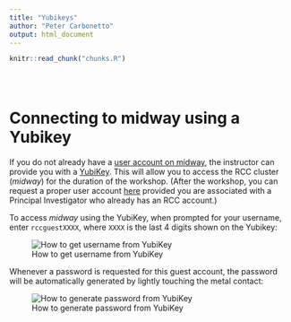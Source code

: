 ```yaml
---
title: "Yubikeys"
author: "Peter Carbonetto"
output: html_document
---
```


<!-- The file analysis/chunks.R contains chunks that define default settings
shared across the workflowr files. -->
```r
knitr::read_chunk("chunks.R")
```

<!-- Update knitr chunk options -->
```r
```

<!-- Insert the date the file was last updated -->
```r
```

<!-- Insert the code version (Git commit SHA1) if Git repository exists and R
 package git2r is installed -->
```r
```

# Connecting to midway using a Yubikey

If you do not already have a [user account on
midway](http://rcc.uchicago.edu/getting-started/request-account), the
instructor can provide you with a
[YubiKey](https://www.yubico.com/start). This will allow you to access
the RCC cluster (*midway*) for the duration of the workshop. (After
the workshop, you can request a proper user account
[here](https://rcc.uchicago.edu/getting-started/general-user-account-request)
provided you are associated with a Principal Investigator who already
has an RCC account.)

To access *midway* using the YubiKey, when prompted for your username,
enter `rccguestXXXX`, where `XXXX` is the last 4 digits shown on the
Yubikey:

![How to get username from YubiKey](yubikey1.gif)

Whenever a password is requested for this guest account, the password
will be automatically generated by lightly touching the metal contact:

![How to generate password from YubiKey](yubikey2.gif)
